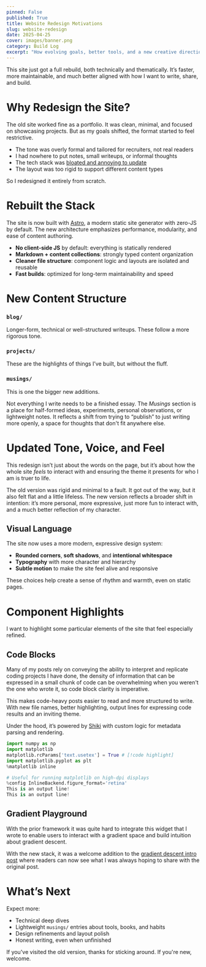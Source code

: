 ```yaml
---
pinned: False
published: True
title: Website Redesign Motivations
slug: website-redesign
date: 2025-04-25
cover: images/banner.png
category: Build Log
excerpt: "How evolving goals, better tools, and a new creative direction led to a full-site redesign."
---
```



This site just got a full rebuild, both technically and thematically. It’s faster, more maintainable, and much better aligned with how I want to write, share, and build.

# Why Redesign the Site?

The old site worked fine as a portfolio. It was clean, minimal, and focused on showcasing projects. But as my goals shifted, the format started to feel restrictive.

- The tone was overly formal and tailored for recruiters, not real readers
- I had nowhere to put notes, small writeups, or informal thoughts
- The tech stack was [bloated and annoying to update](https://www.reddit.com/r/gatsbyjs/comments/1hh3v0u/why_developers_love_to_hate_gatsbyjs_but_should/)
- The layout was too rigid to support different content types

So I redesigned it entirely from scratch.

# Rebuilt the Stack

The site is now built with [Astro](https://astro.build/), a modern static site generator with zero-JS by default. The new architecture emphasizes performance, modularity, and ease of content authoring.

- **No client-side JS** by default: everything is statically rendered
- **Markdown + content collections**: strongly typed content organization
- **Cleaner file structure**: component logic and layouts are isolated and reusable
- **Fast builds**: optimized for long-term maintainability and speed

# New Content Structure

### `blog/`

Longer-form, technical or well-structured writeups. These follow a more rigorous tone.

### `projects/`

These are the highlights of things I’ve built, but without the fluff.

### `musings/`

This is one the bigger new additions.

Not everything I write needs to be a finished essay. The *Musings* section is a place for half-formed ideas, experiments, personal observations, or lightweight notes. It reflects a shift from trying to “publish” to just writing more openly, a space for thoughts that don't fit anywhere else.

# Updated Tone, Voice, and Feel

This redesign isn’t just about the words on the page, but it’s about how the whole site *feels* to interact with and ensuring the theme it presents for who I am is truer to life.

The old version was rigid and minimal to a fault. It got out of the way, but it also felt flat and a little lifeless. The new version reflects a broader shift in intention: it’s more personal, more expressive, just more fun to interact with, and a much better reflection of my character.

## Visual Language

The site now uses a more modern, expressive design system:

- **Rounded corners**, **soft shadows**, and **intentional whitespace**
- **Typography** with more character and hierarchy
- **Subtle motion** to make the site feel alive and responsive

These choices help create a sense of rhythm and warmth, even on static pages.

# Component Highlights

I want to highlight some particular elements of the site that feel especially refined.

## Code Blocks

Many of my posts rely on conveying the ability to interpret and replicate coding projects I have done, the density of information that can be expressed in a small chunk of code can be overwhelming when you weren't the one who wrote it, so code block clarity is imperative.

This makes code-heavy posts easier to read and more structured to write. With new file names, better highlighting, output lines for expressing code results and an inviting theme.

Under the hood, it’s powered by [Shiki](https://shiki.style/) with custom logic for metadata parsing and rendering.

```python output=2 file=test.py
import numpy as np
import matplotlib
matplotlib.rcParams['text.usetex'] = True # [!code highlight]
import matplotlib.pyplot as plt
%matplotlib inline

# Useful for running matplotlib on high-dpi displays
%config InlineBackend.figure_format='retina'
This is an output line!
This is an output line!
```

## Gradient Playground

With the prior framework it was quite hard to integrate this widget that I wrote to enable users to interact with a gradient space and build intuition about gradient descent.

With the new stack, it was a welcome addition to the [gradient descent intro post](/blog/neural-net-gradient-descent#gradient-playground) where readers can now see what I was always hoping to share with the original post.

<PostVideo video={playground} alt="Gradient Playground Interactions"/>

# What’s Next

Expect more:

- Technical deep dives
- Lightweight `musings/` entries about tools, books, and habits
- Design refinements and layout polish
- Honest writing, even when unfinished

If you've visited the old version, thanks for sticking around. If you're new, welcome.
